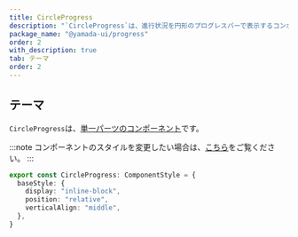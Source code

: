 ```yaml
---
title: CircleProgress
description: "`CircleProgress`は、進行状況を円形のプログレスバーで表示するコンポーネントです。"
package_name: "@yamada-ui/progress"
order: 2
with_description: true
tab: テーマ
order: 2
---
```


## テーマ

`CircleProgress`は、[単一パーツのコンポーネント](/styled-system/theming/component-styles#単一パーツのコンポーネント)です。

:::note
コンポーネントのスタイルを変更したい場合は、[こちら](/styled-system/theming/customize-theme#コンポーネントのスタイルを変更する)をご覧ください。
:::

```ts
export const CircleProgress: ComponentStyle = {
  baseStyle: {
    display: "inline-block",
    position: "relative",
    verticalAlign: "middle",
  },
}
```
